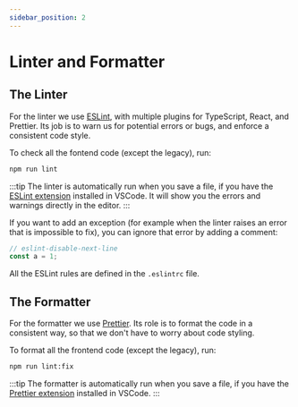 ```yaml
---
sidebar_position: 2
---
```


# Linter and Formatter

## The Linter

For the linter we use [ESLint](https://eslint.org/), with multiple plugins
for TypeScript, React, and Prettier. Its job is to warn us for potential
errors or bugs, and enforce a consistent code style.

To check all the fontend code (except the legacy), run:

```bash
npm run lint
```

:::tip
The linter is automatically run when you save a file, if you have the
[ESLint extension](https://marketplace.visualstudio.com/items?itemName=dbaeumer.vscode-eslint)
installed in VSCode.
It will show you the errors and warnings directly in the editor.
:::

If you want to add an exception (for example when the linter raises an error
that is impossible to fix), you can ignore that error by adding a comment:

```ts
// eslint-disable-next-line
const a = 1;
```

All the ESLint rules are defined in the `.eslintrc` file.

## The Formatter

For the formatter we use [Prettier](https://prettier.io/). Its role is to
format the code in a consistent way, so that we don't have to worry about
code styling.

To format all the frontend code (except the legacy), run:

```bash
npm run lint:fix
```

:::tip
The formatter is automatically run when you save a file, if you have the
[Prettier extension](https://marketplace.visualstudio.com/items?itemName=esbenp.prettier-vscode)
installed in VSCode.
:::
